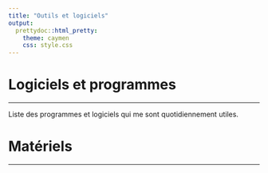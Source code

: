 ```yaml
---
title: "Outils et logiciels"
output:
  prettydoc::html_pretty:
    theme: caymen
    css: style.css
---
```

# Logiciels et programmes

***

Liste des programmes et logiciels qui me sont quotidiennement utiles.

# Matériels

***

